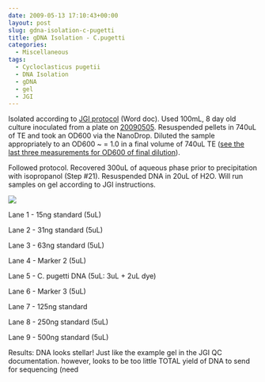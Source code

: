 ```yaml
---
date: 2009-05-13 17:10:43+00:00
layout: post
slug: gdna-isolation-c-pugetti
title: gDNA Isolation - C.pugetti
categories:
  - Miscellaneous
tags:
  - Cycloclasticus pugetii
  - DNA Isolation
  - gDNA
  - gel
  - JGI
---
```


Isolated according to [JGI protocol](https://my.jgi.doe.gov/general/protocols/DNA_Isolation_Bacterial_CTAB_Protocol.doc) (Word doc). Used 100mL, 8 day old culture inoculated from a plate on [20090505](/Sam%27s+Working+Notebook+Jan-May+2009#sjw20090505). Resuspended pellets in 740uL of TE and took an OD600 via the NanoDrop. Diluted the sample appropriately to an OD600 ~ = 1.0 in a final volume of 740uL TE ([see the last three measurements for OD600 of final dilution](http://eagle.fish.washington.edu/Arabidopsis/20090513%20C.pugetti%20SJW.bmp)).

Followed protocol. Recovered 300uL of aqueous phase prior to precipitation with isopropanol (Step #21). Resuspended DNA in 20uL of H2O. Will run samples on gel according to JGI instructions.

![](https://eagle.fish.washington.edu/Arabidopsis/20090514%20C%20pugetti%20gDNA%20JGI%20QC.jpg)

Lane 1 - 15ng standard (5uL)

Lane 2 - 31ng standard (5uL)

Lane 3 - 63ng standard (5uL)

Lane 4 - Marker 2 (5uL)

Lane 5 - C. pugetti DNA (5uL: 3uL + 2uL dye)

Lane 6 - Marker 3 (5uL)

Lane 7 - 125ng standard

Lane 8 - 250ng standard (5uL)

Lane 9 - 500ng standard (5uL)

Results: DNA looks stellar! Just like the example gel in the JGI QC documentation. however, looks to be too little TOTAL yield of DNA to send for sequencing (need
